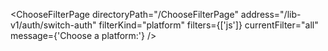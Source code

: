 

<ChooseFilterPage
  directoryPath="/ChooseFilterPage"
  address="/lib-v1/auth/switch-auth"
  filterKind="platform"
  filters={['js']}
  currentFilter="all"
  message={'Choose a platform:'}
/>
